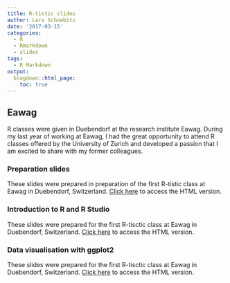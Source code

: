 ```yaml
---
title: R-tistic slides
author: Lars Schoebitz
date: '2017-03-15'
categories:
  - R
  - Rmarkdown
  - slides
tags:
  - R Markdown
output:
  blogdown::html_page:
    toc: true
---
```


## Eawag

R classes were given in Duebendorf at the research institute Eawag. During my last year of working at Eawag, I had the great opportunity to attend R classes offered by the University of Zurich and developed a passion that I am excited to share with my former colleagues.

### Preparation slides

These slides were prepared in preparation of the first R-tistic class at Eawag in Duebendorf, Switzerland. [Click here](http://bit.ly/2nnt9cw) to access the HTML version.

<script async class="speakerdeck-embed" data-id="2fa5835483ff4a1580f8f63fb3b1910a" data-ratio="1.77777777777778" src="//speakerdeck.com/assets/embed.js"></script>

### Introduction to R and R Studio

These slides were prepared for the first R-tisctic class at Eawag in Duebendorf, Switzerland. [Click here](http://bit.ly/2ndyFhv) to access the HTML version.

<script async class="speakerdeck-embed" data-id="3a121dc6571745529730c33fef0e9895" data-ratio="1.77777777777778" src="//speakerdeck.com/assets/embed.js"></script>

###  Data visualisation with ggplot2

These slides were prepared for the first R-tisctic class at Eawag in Duebendorf, Switzerland. [Click here](http://bit.ly/rtisticdatavis) to access the HTML version.

<script async class="speakerdeck-embed" data-id="d776f45d12f540fa876472ad68672cef" data-ratio="1.77777777777778" src="//speakerdeck.com/assets/embed.js"></script>